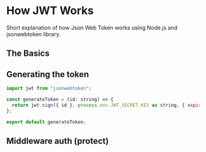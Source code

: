 # How JWT Works

Short explanation of how Json Web Token works using Node.js and jsonwebtoken library.

## The Basics

## Generating the token

```js filename="tokenGenerate.ts" copy
import jwt from "jsonwebtoken";

const generateToken = (id: string) => {
  return jwt.sign({ id }, process.env.JWT_SECRET_KEY as string, { expiresIn: "30d" });
};

export default generateToken;
```

## Middleware auth (protect)
